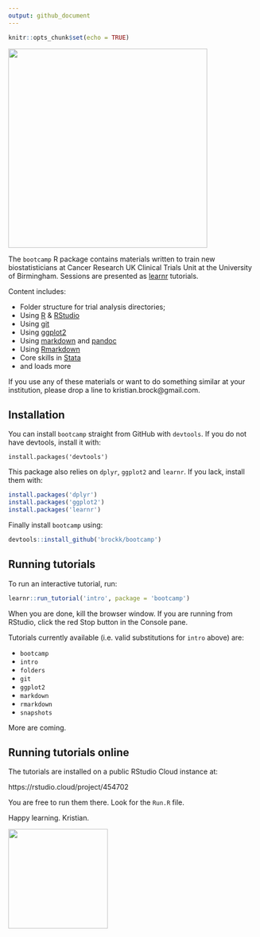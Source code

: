 ```yaml
---
output: github_document
---
```


```r
knitr::opts_chunk$set(echo = TRUE)
```

<img src="inst/images/logo.PNG" width="400">

The `bootcamp` R package contains materials written to train new biostatisticians at Cancer Research UK Clinical Trials Unit at the University of Birmingham. 
Sessions are presented as [learnr](https://rstudio.github.io/learnr/) tutorials.

Content includes:

* Folder structure for trial analysis directories;
* Using [R](https://www.r-project.org/) & [RStudio](https://www.rstudio.com/)
* Using [git](https://git-scm.com/)
* Using [ggplot2](https://r4ds.had.co.nz/data-visualisation.html)
* Using [markdown](https://en.wikipedia.org/wiki/Markdown) and [pandoc](https://pandoc.org/)
* Using [Rmarkdown](https://rmarkdown.rstudio.com/)
* Core skills in [Stata](https://www.stata.com/)
* and loads more

If you use any of these materials or want to do something similar at your institution, please drop a line to kristian.brock@gmail.com.

## Installation
You can install `bootcamp` straight from GitHub with `devtools`.
If you do not have devtools, install it with:

```rinstall_devtools
install.packages('devtools')
```

This package also relies on `dplyr`, `ggplot2` and `learnr`.
If you lack, install them with:
```r
install.packages('dplyr')
install.packages('ggplot2')
install.packages('learnr')
```

Finally install `bootcamp` using:

```r
devtools::install_github('brockk/bootcamp')
```

## Running tutorials

To run an interactive tutorial, run:

```r
learnr::run_tutorial('intro', package = 'bootcamp')
```

When you are done, kill the browser window.
If you are running from RStudio, click the red Stop button in the Console pane.

Tutorials currently available (i.e. valid substitutions for `intro` above) are:

* `bootcamp`
* `intro`
* `folders`
* `git`
* `ggplot2`
* `markdown`
* `rmarkdown`
* `snapshots`

More are coming.

## Running tutorials online

The tutorials are installed on a public RStudio Cloud instance at:

https://rstudio.cloud/project/454702

You are free to run them there. 
Look for the `Run.R` file.

Happy learning.
Kristian.

<img src="inst/images/crctu.jpg" width="200">